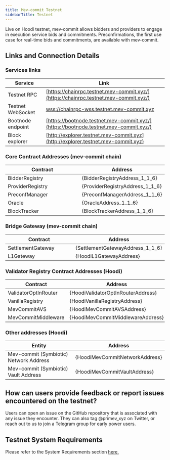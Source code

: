```yaml
---
title: Mev-commit Testnet
sidebarTitle: Testnet
---
```


Live on Hoodi testnet, mev-commit allows bidders and providers to engage in execution service bids and commitments. Preconfirmations, the first use case for real-time bids and commitments, are available with mev-commit.

## **Links and Connection Details**

### **Services links**

| Service           | Link                                                                                           |
| ----------------- | ---------------------------------------------------------------------------------------------- |
| Testnet RPC       | [https://chainrpc.testnet.mev-commit.xyz/](https://chainrpc.testnet.mev-commit.xyz/)           |
| Testnet WebSocket | [wss://chainrpc-wss.testnet.mev-commit.xyz](wss://chainrpc-wss.testnet.mev-commit.xyz)         |
| Bootnode endpoint | [https://bootnode.testnet.mev-commit.xyz/](https://bootnode.testnet.mev-commit.xyz/)           |
| Block explorer    | [http://explorer.testnet.mev-commit.xyz](http://explorer.testnet.mev-commit.xyz)               |

### **Core Contract Addresses (mev-commit chain)**


<table>
  <thead>
    <tr>
      <th width="299">Contract</th>
      <th>Address</th>
    </tr>
  </thead>
  <tbody>
    <tr>
      <td>BidderRegistry</td>
      <td>{BidderRegistryAddress_1_1_6}</td>
    </tr>
    <tr>
      <td>ProviderRegistry</td>
      <td>{ProviderRegistryAddress_1_1_6}</td>
    </tr>
    <tr>
      <td>PreconfManager</td>
      <td>{PreconfManagerAddress_1_1_6}</td>
    </tr>
    <tr>
      <td>Oracle</td>
      <td>{OracleAddress_1_1_6}</td>
    </tr>
    <tr>
      <td>BlockTracker</td>
      <td>{BlockTrackerAddress_1_1_6}</td>
    </tr>
  </tbody>
</table>

### **Bridge Gateway (mev-commit chain)**


<table>
  <thead>
    <tr>
      <th width="299">Contract</th>
      <th>Address</th>
    </tr>
  </thead>
  <tbody>
    <tr>
      <td>SettlementGateway</td>
      <td>{SettlementGatewayAddress_1_1_6}</td>
    </tr>
    <tr>
      <td>L1Gateway</td>
      <td>{HoodiL1GatewayAddress}</td>
    </tr>
  </tbody>
</table>


### **Validator Registry Contract Addresses (Hoodi)**


<table>
  <thead>
    <tr>
      <th width="299">Contract</th>
      <th>Address</th>
    </tr>
  </thead>
  <tbody>
    <tr>
      <td>ValidatorOptInRouter</td>
      <td>{HoodiValidatorOptInRouterAddress}</td>
    </tr>
    <tr>
      <td>VanillaRegistry</td>
      <td>{HoodiVanillaRegistryAddress}</td>
    </tr>
    <tr>
      <td>MevCommitAVS</td>
      <td>{HoodiMevCommitAVSAddress}</td>
    </tr>
    <tr>
      <td>MevCommitMiddleware</td>
      <td>{HoodiMevCommitMiddlewareAddress}</td>
    </tr>
  </tbody>
</table>

### **Other addresses (Hoodi)**


<table>
  <thead>
    <tr>
      <th width="299">Entity</th>
      <th>Address</th>
    </tr>
  </thead>
  <tbody>
    <tr>
      <td>Mev-commit (Symbiotic) Network Address</td>
      <td>{HoodiMevCommitNetworkAddress}</td>
    </tr>
    <tr>
      <td>Mev-commit (Symbiotic) Vault Address</td>
      <td>{HoodiMevCommitVaultAddress}</td>
    </tr>
  </tbody>
</table>


## How can users provide feedback or report issues encountered on the testnet?

Users can open an issue on the GitHub repository that is associated with any issue they encounter. They can also tag @primev_xyz on Twitter, or reach out to us to join a Telegram group for early power users.

## Testnet System Requirements

Please refer to the System Requirements section [here.](/v1.1.0/developers/system-requirements)
